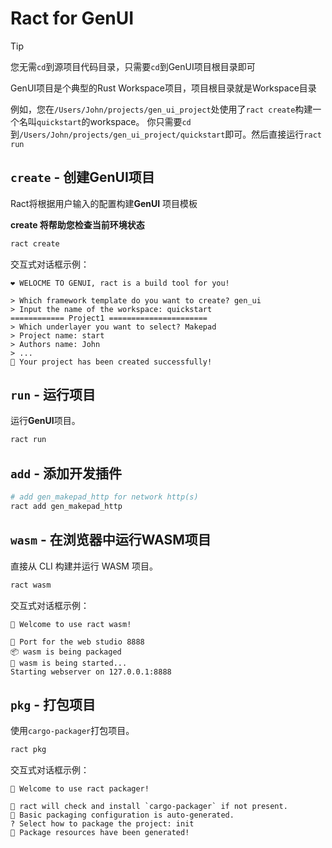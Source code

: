 # Ract for GenUI

> [!TIP]
> 
> 您无需`cd`到源项目代码目录，只需要`cd`到GenUI项目根目录即可
>
> GenUI项目是个典型的Rust Workspace项目，项目根目录就是Workspace目录
>
> 例如，您在`/Users/John/projects/gen_ui_project`处使用了`ract create`构建一个名叫`quickstart`的workspace。
> 你只需要`cd`到`/Users/John/projects/gen_ui_project/quickstart`即可。然后直接运行`ract run`

## `create` - 创建GenUI项目

Ract将根据用户输入的配置构建**GenUI** 项目模板

**create 将帮助您检查当前环境状态**

```bash
ract create
```

交互式对话框示例： 

```plaintext
❤️ WELOCME TO GENUI, ract is a build tool for you!

> Which framework template do you want to create? gen_ui
> Input the name of the workspace: quickstart
============ Project1 ======================
> Which underlayer you want to select? Makepad
> Project name: start
> Authors name: John
> ...
🎉 Your project has been created successfully!
```

## `run` - 运行项目

运行**GenUI**项目。

```bash
ract run
```

## `add` - 添加开发插件

```bash
# add gen_makepad_http for network http(s)
ract add gen_makepad_http
```

## `wasm` - 在浏览器中运行WASM项目

直接从 CLI 构建并运行 WASM 项目。

```bash
ract wasm
```

交互式对话框示例：  
```plaintext
🥳 Welcome to use ract wasm!

🔸 Port for the web studio 8888
📦 wasm is being packaged
🚀 wasm is being started...
Starting webserver on 127.0.0.1:8888
```

## `pkg` - 打包项目  
使用`cargo-packager`打包项目。

```bash
ract pkg
```

交互式对话框示例： 
```plaintext
🥳 Welcome to use ract packager!

🔸 ract will check and install `cargo-packager` if not present.
🔸 Basic packaging configuration is auto-generated.
? Select how to package the project: init
🎉 Package resources have been generated!
```
